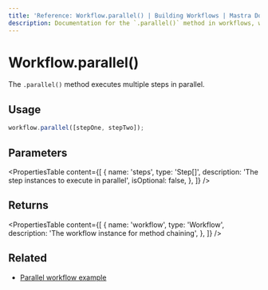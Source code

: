 ```yaml
---
title: 'Reference: Workflow.parallel() | Building Workflows | Mastra Docs'
description: Documentation for the `.parallel()` method in workflows, which executes multiple steps in parallel.
---
```


# Workflow.parallel()

The `.parallel()` method executes multiple steps in parallel.

## Usage

```typescript
workflow.parallel([stepOne, stepTwo]);
```

## Parameters

<PropertiesTable
  content={[
    {
      name: 'steps',
      type: 'Step[]',
      description: 'The step instances to execute in parallel',
      isOptional: false,
    },
  ]}
/>

## Returns

<PropertiesTable
  content={[
    {
      name: 'workflow',
      type: 'Workflow',
      description: 'The workflow instance for method chaining',
    },
  ]}
/>

## Related

- [Parallel workflow example](../../examples/workflows/parallel-steps.mdx)
